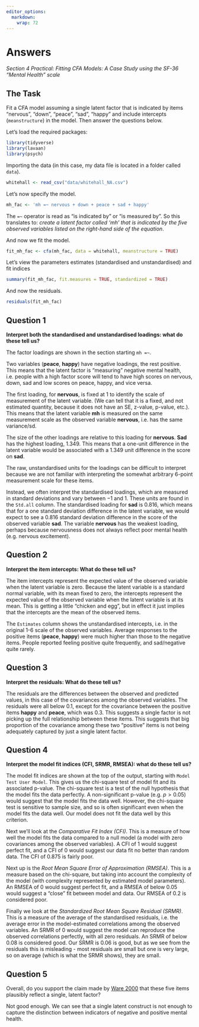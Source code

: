 ```yaml
---
editor_options:
  markdown:
    wrap: 72
---
```


# Answers {.unnumbered}

*Section 4 Practical: Fitting CFA Models: A Case Study using the SF-36 "Mental Health" scale*


## The Task {-}

Fit a CFA model assuming a single latent factor that is indicated by items "nervous", "down", "peace", "sad", "happy" and include intercepts (`meanstructure`) in the model. Then answer the questions below. 

Let's load the required packages: 

```r
library(tidyverse)
library(lavaan)
library(psych)
```

Importing the data (in this case, my data file is located in a folder called `data`).

```r
whitehall <- read_csv("data/whitehall_NA.csv")
```

Let's now specify the model.

```r
mh_fac <- 'mh =~ nervous + down + peace + sad + happy'
```

The `=~` operator is read as "is indicated by" or "is measured by". So this translates to: *create a latent factor called 'mh' that is indicated by the five observed variables listed on the right-hand side of the equation*. 

And now we fit the model. 

```r
fit_mh_fac <- cfa(mh_fac, data = whitehall, meanstructure = TRUE)
```

Let's view the parameters estimates (standardised and unstandardised) and fit indices 


```r
summary(fit_mh_fac, fit.measures = TRUE, standardized = TRUE)
```

And now the residuals.

```r
residuals(fit_mh_fac)
```


## Question 1 {-}

**Interpret both the standardised and unstandardised loadings: what do these tell us?**   

The factor loadings are shown in the section starting `mh =~`.  

Two variables (**peace**, **happy**) have negative loadings, the rest positive. This means that the latent factor is "measuring" negative mental health, i.e. people with a high factor score will tend to have high scores on nervous, down, sad and low scores on peace, happy, and vice versa.   

The first loading, for **nervous**, is fixed at $1$ to identify the scale of measurement of the latent variable. (We can tell that it is a fixed, and  not estimated quantity, because it does not have an SE, z-value, p-value, etc.). This means that the latent variable **mh** is measured on the same measurement scale as the observed variable **nervous**, i.e. has the same variance/sd.  

The size of the other loadings are relative to this loading for **nervous**. **Sad** has the highest loading, $1.349$. This means that a one-unit difference in the latent variable would be associated with a $1.349$ unit difference in the score on **sad**.  

The raw, unstandardised units for the loadings can be difficult to interpret because we are not familiar with interpreting the somewhat arbitrary 6-point measurement scale for these items.   

Instead, we often interpret the standardised loadings, which are measured in standard deviations and vary between $-1$ and $1$. These units are found in the `Std.all` column. The standardised loading for **sad** is $0.816$, which means that for a one standard deviation difference in the latent variable, we would expect to see a $0.816$ standard deviation difference in the score of the observed variable **sad**. The variable **nervous** has the weakest loading, perhaps because nervousness does not always reflect poor mental health (e.g. nervous excitement).

## Question 2 {-}

**Interpret the item intercepts: What do these tell us?**  

The item intercepts represent the expected value of the observed variable when the latent variable is zero. Because the latent variable is a standard normal variable, with its mean fixed to zero, the intercepts represent the expected value of the observed variable when the latent variable is at its mean. This is getting a little "chicken and egg", but in effect it just implies that the intercepts are the mean of the observed items.   

The `Estimates` column shows the unstandardised intercepts, i.e. in the original  1-6 scale of the observed variables. Average responses to the positive items (**peace**, **happy**) were much higher than those to the negative items. People reported feeling positive quite frequently, and sad/negative quite rarely.


## Question 3 {-}

**Interpret the residuals: What do these tell us?**  

The residuals are the differences between the observed and predicted values, in this case of the covariances among the observed variables. The residuals were all below $0.1$, except for the covariance between the positive items **happy** and **peace**, which was $0.3$. This suggests a single factor is not picking up the full relationship between these items. This suggests that big proportion of the covariance among these two "positive" items is not being adequately captured by just a single latent factor.

## Question 4 {-}

**Interpret the model fit indices (CFI, SRMR, RMSEA): what do these tell us?**

The model fit indices are shown at the top of the output, starting with `Model Test User Model`. This gives us the chi-square test of model fit and its associated p-value. The chi-square test is a test of the null hypothesis that the model fits the data perfectly. A non-significant p-value (e.g. $p > 0.05$)  would suggest that the model fits the data well. However, the chi-square test is sensitive to sample size, and so is often significant even when the model fits the data well. Our model does not fit the data well by this criterion.  

Next we'll look at the *Comparative Fit Index (CFI)*. This is a measure of how well the model fits the data compared to a null model (a model with zero covariances  among the observed variables). A CFI of $1$ would suggest perfect fit, and a CFI of $0$ would suggest our data fit no better than random data.  The CFI of $0.875$ is fairly poor.  

Next up is the *Root Mean Square Error of Approximation (RMSEA)*. This is a measure  based on the chi-square, but taking into account the complexity of the  model (with complexity represented by estimated model parameters). An RMSEA of $0$ would suggest perfect fit, and a RMSEA of below $0.05$ would suggest  a "close" fit between model and data. Our RMSEA of $0.2$ is considered poor.  

Finally we look at the *Standardized Root Mean Square Residual (SRMR)*. This is a measure of the average of the standardised residuals, i.e. the average error in the model-estimated correlations among the observed variables. An SRMR of $0$ would suggest the model can reproduce the observed correlations  perfectly, with all zero residuals. An SRMR of below $0.08$ is considered good. Our SRMR is $0.06$ is good, but as we see from the residuals this is misleading - most residuals are small but one is very large, so  on average (which is what the SRMR shows), they are small.

## Question 5 {-}

Overall, do you support the claim made by [Ware 2000](https://journals.lww.com/spinejournal/citation/2000/12150/sf_36_health_survey_update.8.aspx) that these five items plausibly reflect a single, latent factor?  

Not good enough. We can see that a single latent construct is not enough to capture the distinction between indicators of negative and positive mental health.

